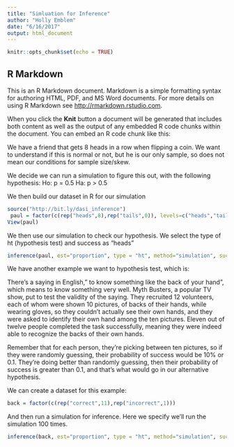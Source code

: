 ```yaml
---
title: "Simluation for Inference"
author: "Holly Emblem"
date: "6/16/2017"
output: html_document
---
```


```r
knitr::opts_chunk$set(echo = TRUE)
```

## R Markdown

This is an R Markdown document. Markdown is a simple formatting syntax for authoring HTML, PDF, and MS Word documents. For more details on using R Markdown see <http://rmarkdown.rstudio.com>.

When you click the **Knit** button a document will be generated that includes both content as well as the output of any embedded R code chunks within the document. You can embed an R code chunk like this:

We have a friend that gets 8 heads in a row when flipping a coin. We want to understand if this is normal or not, but he is our only sample, so does not mean our conditions for sample size/skew.

We decide we can run a simulation to figure this out, with the following hypothesis:
Ho: p = 0.5
Ha: p > 0.5

We then build our dataset in R for our simulation


```r
source("http://bit.ly/dasi_inference")
 paul = factor(c(rep("heads",8),rep("tails",0)), levels=c("heads","tails"))
View(paul)
```

We then use our simulation to check our hypothesis. We select the type of ht (hypothesis test) and success as "heads"


```r
inference(paul, est="proportion", type = "ht", method="simulation", success = "heads", null = 0.5, alternative = "greater")
```

We have another example we want to hypothesis test, which is:

There's a saying in English," to know something like the back of your hand", which means to know something very well. Myth Busters, a popular TV show, put to test the validity of the saying. They recruited 12 volunteers, each of whom were shown 10 pictures, of backs of their hands, while wearing gloves, so they couldn't actually see their own hands, and they were asked to identify their own hand among the ten pictures. Eleven out of twelve people completed the task successfully, meaning they were indeed able to recognize the backs of their own hands. 


Remember that for each person, they're picking between ten pictures, so if they were randomly guessing, their probability of success would be 10% or 0.1. They're doing better than randomly guessing, then their probability of success is greater than 0.1, and that's what would go in our alternative hypothesis. 

We can create a dataset for this example:

```r
back = factor(c(rep("correct",11),rep("incorrect",1)))
```

And then run a simulation for inference. Here we specify we'll run the simulation 100 times.

```r
inference(back, est="proportion", type = "ht", method="simulation", success = "correct", null = 0.10, alternative = "greater", nsim=100)
```


